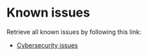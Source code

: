 <!--
  Copyright (c) 2021 THALES GLOBAL SERVICES.
  This program and the accompanying materials are made available under the
  terms of the Eclipse Public License 2.0 which is available at
  http://www.eclipse.org/legal/epl-2.0
  SPDX-License-Identifier: EPL-2.0

  Contributors:
       Thales - initial API and implementation
-->
= Known issues =

Retrieve all known issues by following this link:

* [https://github.com/eclipse-capella/capella-cybersecurity/issues Cybersecurity issues]
